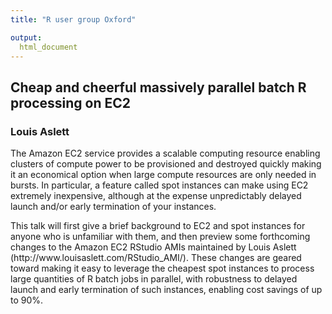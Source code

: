 ```yaml
---
title: "R user group Oxford"

output:
  html_document
---
```



## Cheap and cheerful massively parallel batch R processing on EC2

###  Louis Aslett


The Amazon EC2 service provides a scalable computing resource enabling clusters of compute power to be provisioned and destroyed quickly making it an economical option when large compute resources are only needed in bursts.  In particular, a feature called spot instances can make using EC2 extremely inexpensive, although at the expense unpredictably delayed launch and/or early termination of your instances.

This talk will first give a brief background to EC2 and spot instances for anyone who is unfamiliar with them, and then preview some forthcoming changes to the Amazon EC2 RStudio AMIs maintained by Louis Aslett (http://www.louisaslett.com/RStudio_AMI/).  These changes are geared toward making it easy to leverage the cheapest spot instances to process large quantities of R batch jobs in parallel, with robustness to delayed launch and early termination of such instances, enabling cost savings of up to 90%.

